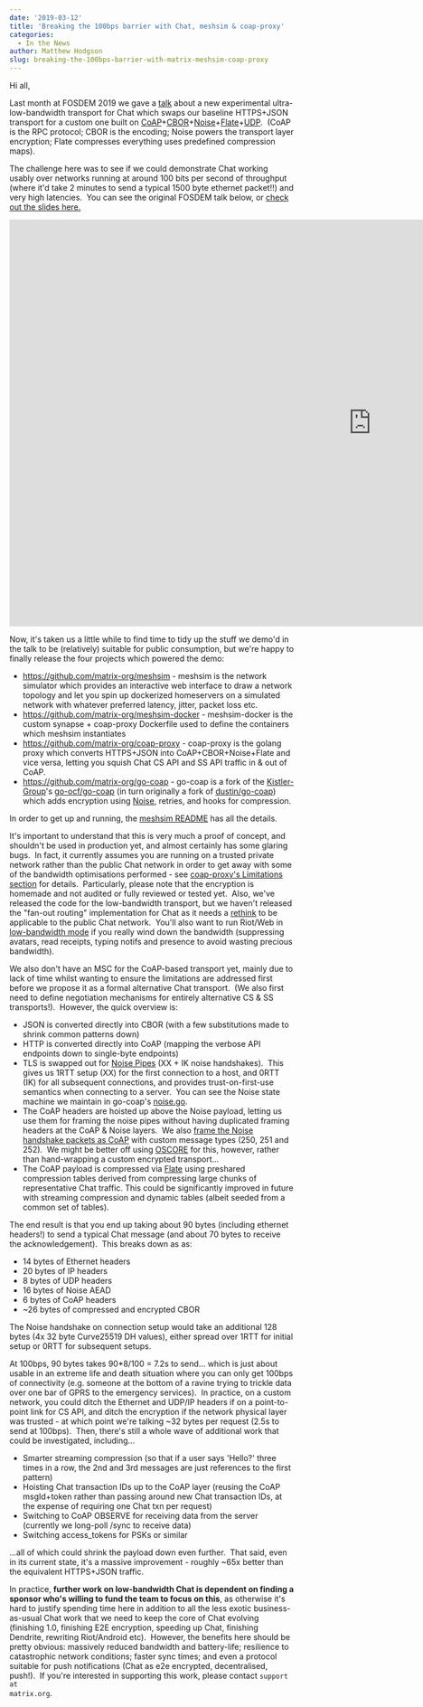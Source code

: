 ```yaml
---
date: '2019-03-12'
title: 'Breaking the 100bps barrier with Chat, meshsim & coap-proxy'
categories:
  - In the News
author: Matthew Hodgson
slug: breaking-the-100bps-barrier-with-matrix-meshsim-coap-proxy
---
```


Hi all,

Last month at FOSDEM 2019 we gave a <a href="https://fosdem.org/2019/schedule/event/matrix/">talk</a> about a new experimental ultra-low-bandwidth transport for Chat which swaps our baseline HTTPS+JSON transport for a custom one built on <a href="https://tools.ietf.org/html/rfc7252">CoAP</a>+<a href="https://tools.ietf.org/html/rfc7049">CBOR</a>+<a href="https://noiseprotocol.org">Noise</a>+<a href="https://golang.org/pkg/compress/flate/">Flate</a>+<a href="https://tools.ietf.org/rfc/rfc768.txt">UDP</a>.  (CoAP is the RPC protocol; CBOR is the encoding; Noise powers the transport layer encryption; Flate compresses everything uses predefined compression maps).

The challenge here was to see if we could demonstrate Chat working usably over networks running at around 100 bits per second of throughput (where it'd take 2 minutes to send a typical 1500 byte ethernet packet!!) and very high latencies.  You can see the original FOSDEM talk below, or <a href="/blog/wp-content/uploads/2019/02/2019-02-03-FOSDEM-Low-Bandwidth.pdf">check out the slides here.</a>

<div class="video-container"><iframe src="https://www.youtube.com/embed/DZBvy4abB1o" width="1280" height="720" frameBorder="0" allowFullScreen="allowfullscreen"><span data-mce-type="bookmark" style="display: inline-block; width: 0px; overflow: hidden; line-height: 0;" class="mce_SELRES_start">﻿</span>
</iframe></div>

Now, it's taken us a little while to find time to tidy up the stuff we demo'd in the talk to be (relatively) suitable for public consumption, but we're happy to finally release the four projects which powered the demo:
<ul>
 	<li><a href="https://github.com/matrix-org/meshsim">https://github.com/matrix-org/meshsim</a> - meshsim is the network simulator which provides an interactive web interface to draw a network topology and let you spin up dockerized homeservers on a simulated network with whatever preferred latency, jitter, packet loss etc.</li>
 	<li><a href="https://github.com/matrix-org/meshsim-docker">https://github.com/matrix-org/meshsim-docker</a> - meshsim-docker is the custom synapse + coap-proxy Dockerfile used to define the containers which meshsim instantiates</li>
 	<li><a href="https://github.com/matrix-org/coap-proxy">https://github.com/matrix-org/coap-proxy</a> - coap-proxy is the golang proxy which converts HTTPS+JSON into CoAP+CBOR+Noise+Flate and vice versa, letting you squish Chat CS API and SS API traffic in &amp; out of CoAP.</li>
 	<li><a href="https://github.com/matrix-org/go-coap">https://github.com/matrix-org/go-coap</a> - go-coap is a fork of the <a href="https://github.com/Kistler-Group">Kistler-Group</a>'s <a href="https://github.com/go-ocf/go-coap">go-ocf/go-coap</a> (in turn originally a fork of <a href="https://github.com/dustin/go-coap">dustin/go-coap</a>) which adds encryption using <a href="https://noiseprotocol.org">Noise</a>, retries, and hooks for compression.</li>
</ul>
In order to get up and running, the <a href="https://github.com/matrix-org/meshsim/blob/master/README.md">meshsim README</a> has all the details.

It's important to understand that this is very much a proof of concept, and shouldn't be used in production yet, and almost certainly has some glaring bugs.  In fact, it currently assumes you are running on a trusted private network rather than the public Chat network in order to get away with some of the bandwidth optimisations performed - see <a href="https://github.com/matrix-org/coap-proxy#limitations">coap-proxy's Limitations section</a> for details.  Particularly, please note that the encryption is homemade and not audited or fully reviewed or tested yet.  Also, we've released the code for the low-bandwidth transport, but we haven't released the "fan-out routing" implementation for Chat as it needs a <a href="https://yggdrasil-network.github.io/">rethink</a> to be applicable to the public Chat network.  You'll also want to run Riot/Web in <a href="https://github.com/matrix-org/matrix-react-sdk/pull/2598">low-bandwidth mode</a> if you really wind down the bandwidth (suppressing avatars, read receipts, typing notifs and presence to avoid wasting precious bandwidth).

We also don't have an MSC for the CoAP-based transport yet, mainly due to lack of time whilst wanting to ensure the limitations are addressed first before we propose it as a formal alternative Chat transport.  (We also first need to define negotiation mechanisms for entirely alternative CS &amp; SS transports!).  However, the quick overview is:
<ul>
 	<li>JSON is converted directly into CBOR (with a few substitutions made to shrink common patterns down)</li>
 	<li>HTTP is converted directly into CoAP (mapping the verbose API endpoints down to single-byte endpoints)</li>
 	<li>TLS is swapped out for <a href="https://noiseprotocol.org/noise.html#noise-pipes">Noise Pipes</a> (XX + IK noise handshakes).  This gives us 1RTT setup (XX) for the first connection to a host, and 0RTT (IK) for all subsequent connections, and provides trust-on-first-use semantics when connecting to a server.  You can see the Noise state machine we maintain in go-coap's <a href="https://github.com/matrix-org/go-coap/blob/master/noise.go">noise.go</a>.</li>
 	<li>The CoAP headers are hoisted up above the Noise payload, letting us use them for framing the noise pipes without having duplicated framing headers at the CoAP &amp; Noise layers.  We also <a href="https://github.com/matrix-org/go-coap/blob/e156f6bb5d3c728040ceffd09685610128d3c63c/conn.go#L340-L371">frame the Noise handshake packets as CoAP</a> with custom message types (250, 251 and 252).  We might be better off using <a href="https://github.com/core-wg/oscoap">OSCORE</a> for this, however, rather than hand-wrapping a custom encrypted transport...</li>
 	<li>The CoAP payload is compressed via <a href="https://golang.org/pkg/compress/flate/">Flate</a> using preshared compression tables derived from compressing large chunks of representative Chat traffic. This could be significantly improved in future with streaming compression and dynamic tables (albeit seeded from a common set of tables).</li>
</ul>
The end result is that you end up taking about 90 bytes (including ethernet headers!) to send a typical Chat message (and about 70 bytes to receive the acknowledgement).  This breaks down as as:
<ul>
 	<li>14 bytes of Ethernet headers</li>
 	<li>20 bytes of IP headers</li>
 	<li>8 bytes of UDP headers</li>
 	<li>16 bytes of Noise AEAD</li>
 	<li>6 bytes of CoAP headers</li>
 	<li>~26 bytes of compressed and encrypted CBOR</li>
</ul>
The Noise handshake on connection setup would take an additional 128 bytes (4x 32 byte Curve25519 DH values), either spread over 1RTT for initial setup or 0RTT for subsequent setups.

At 100bps, 90 bytes takes 90*8/100 = 7.2s to send... which is just about usable in an extreme life and death situation where you can only get 100bps of connectivity (e.g. someone at the bottom of a ravine trying to trickle data over one bar of GPRS to the emergency services).  In practice, on a custom network, you could ditch the Ethernet and UDP/IP headers if on a point-to-point link for CS API, and ditch the encryption if the network physical layer was trusted - at which point we're talking ~32 bytes per request (2.5s to send at 100bps).  Then, there's still a whole wave of additional work that could be investigated, including...
<ul>
 	<li>Smarter streaming compression (so that if a user says 'Hello?' three times in a row, the 2nd and 3rd messages are just references to the first pattern)</li>
 	<li>Hoisting Chat transaction IDs up to the CoAP layer (reusing the CoAP msgId+token rather than passing around new Chat transaction IDs, at the expense of requiring one Chat txn per request)</li>
 	<li>Switching to CoAP OBSERVE for receiving data from the server (currently we long-poll /sync to receive data)</li>
 	<li>Switching access_tokens for PSKs or similar</li>
</ul>
...all of which could shrink the payload down even further.  That said, even in its current state, it's a massive improvement - roughly ~65x better than the equivalent HTTPS+JSON traffic.

In practice, <strong>further work on low-bandwidth Chat is dependent on finding a sponsor who's willing to fund the team to focus on this</strong>, as otherwise it's hard to justify spending time here in addition to all the less exotic business-as-usual Chat work that we need to keep the core of Chat evolving (finishing 1.0, finishing E2E encryption, speeding up Chat, finishing Dendrite, rewriting Riot/Android etc).  However, the benefits here should be pretty obvious: massively reduced bandwidth and battery-life; resilience to catastrophic network conditions; faster sync times; and even a protocol suitable for push notifications (Chat as e2e encrypted, decentralised, push!).  If you're interested in supporting this work, please contact <code>support at matrix.org</code>.

